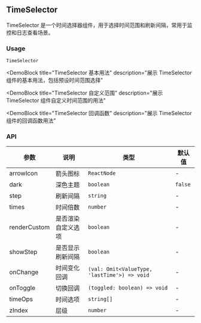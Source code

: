 
## TimeSelector

TimeSelector 是一个时间选择器组件，用于选择时间范围和刷新间隔，常用于监控和日志查看场景。

### Usage

`TimeSelector`

<DemoBlock
  title="TimeSelector 基本用法"
  description="展示 TimeSelector 组件的基本用法，包括预设时间范围选择"
>
  <Basic />
</DemoBlock>

<DemoBlock
  title="TimeSelector 自定义范围"
  description="展示 TimeSelector 组件自定义时间范围的用法"
>
  <CustomRange />
</DemoBlock>

<DemoBlock
  title="TimeSelector 回调函数"
  description="展示 TimeSelector 组件的回调函数用法"
>
  <WithCallbacks />
</DemoBlock>

### API

| 参数 | 说明 | 类型 | 默认值 |
| --- | --- | --- | --- |
| arrowIcon | 箭头图标 | `ReactNode` | - |
| dark | 深色主题 | `boolean` | `false` |
| step | 刷新间隔 | `string` | - |
| times | 时间倍数 | `number` | - |
| renderCustom | 是否渲染自定义选项 | `boolean` | - |
| showStep | 是否显示刷新间隔 | `boolean` | - |
| onChange | 时间变化回调 | `(val: Omit<ValueType, 'lastTime'>) => void` | - |
| onToggle | 切换回调 | `(toggled: boolean) => void` | - |
| timeOps | 时间选项 | `string[]` | - |
| zIndex | 层级 | `number` | - | 